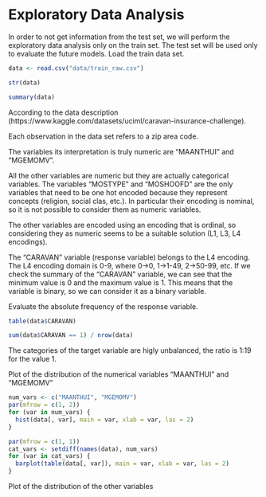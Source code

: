# Exploratory Data Analysis

In order to not get information from the test set, we will perform the
exploratory data analysis only on the train set. The test set will be used
only to evaluate the future models.
Load the train data set.
```r
data <- read.csv("data/train_raw.csv")
```

```r
str(data)
```

```r
summary(data)
```



According to the data description (https://www.kaggle.com/datasets/uciml/caravan-insurance-challenge).

Each observation in the data set refers to a zip area code.

The variables its interpretation is truly numeric are "MAANTHUI" and "MGEMOMV".

All the other variables are numeric but they are actually categorical variables. The variables "MOSTYPE" and "MOSHOOFD" are the only variables that need to be one hot encoded because they represent concepts (religion, social clas, etc.). In particular their encoding is nominal, so it is not possible to consider them as numeric variables.

The other variables are encoded using an encoding that is ordinal, so considering they as numeric seems to be a suitable solution (L1, L3, L4 encodings).

The "CARAVAN" variable (response variable) belongs to the L4 encoding. The L4 encoding domain is 0-9, where 0->0, 1->1-49, 2->50-99, etc.
If we check the summary of the "CARAVAN" variable, we can see that the minimum value is 0 and the maximum value is 1. This means that the variable is binary, so we can consider it as a binary variable.


Evaluate the absolute frequency of the response variable.
```r
table(data$CARAVAN)
```

```r
sum(data$CARAVAN == 1) / nrow(data)
```
The categories of the target variable are higly unbalanced, the ratio is 1:19 
for the value 1.

Plot of the distribution of the numerical variables "MAANTHUI" and "MGEMOMV"
```r
num_vars <- c("MAANTHUI", "MGEMOMV")
par(mfrow = c(1, 2))
for (var in num_vars) {
  hist(data[, var], main = var, xlab = var, las = 2)
}
```


```r
par(mfrow = c(1, 1))
cat_vars <- setdiff(names(data), num_vars)
for (var in cat_vars) {
  barplot(table(data[, var]), main = var, xlab = var, las = 2)
}
```
Plot of the distribution of the other variables



